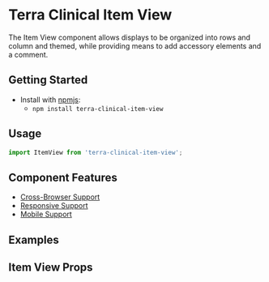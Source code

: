 


<Badge />

# Terra Clinical Item View

The Item View component allows displays to be organized into rows and column and themed, while providing means to add accessory elements and a comment.

## Getting Started

- Install with [npmjs](https://www.npmjs.com):
  - `npm install terra-clinical-item-view`

## Usage
```jsx
import ItemView from 'terra-clinical-item-view';
```

## Component Features
* [Cross-Browser Support](https://engineering.cerner.com/terra-ui/about/terra-ui/component-standards#cross-browser-support)
* [Responsive Support](https://engineering.cerner.com/terra-ui/about/terra-ui/component-standards#responsive-support)
* [Mobile Support](https://engineering.cerner.com/terra-ui/about/terra-ui/component-standards#mobile-support)

## Examples
<ItemViewStandard title="ItemView - Default" />
<ItemViewTwoColumn
    title="ItemView - Two Column Layout"
    description="When including icons as part of an '<ItemView.Display />'', it is recommended to use the iconAlignment='inline' prop for best alignment and wrapping with the text."
/>
<ItemViewTwoColumnByRow
    title="ItemView - Two Column Layout By Row"
    description="When the `trueColumn` prop is set to `false` the displays are split two at a time into rows which are stylized to look like columns instead of true columns. So the ItemView is formatted to look like columns but programmatically it's handled by row."
/>
<ItemViewTwoColumnStart title="ItemView - Start Emphasis" />
<ItemViewComment title="ItemView - Comment" />
<ItemViewAll title="ItemView - All Elements" />
<ItemViewAllTopAligned title="ItemView - All Elements Top Aligned" />
<ItemViewOverrideDefaultStyling title="ItemView - Override Default Styling" />

## Item View Props
<ItemViewProps />
